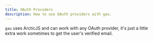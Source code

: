 ```yaml
---
title: OAuth Providers
description: How to use OAuth providers with gau.
---
```



`gau` uses <Link href="https://arcticjs.dev/">ArcticJS</Link> and can work with any OAuth provider, it's just a little extra work sometimes to get the user's verified email.

<div class="row">
  <IconLink href="/providers/github/" icon="i-simple-icons:github" title="GitHub" />
  <IconLink href="/providers/google/" icon="i-logos:google-icon" title="Google" />
  <IconLink href="/providers/microsoft/" icon="i-logos:microsoft-icon" title="Microsoft" />
</div> 
